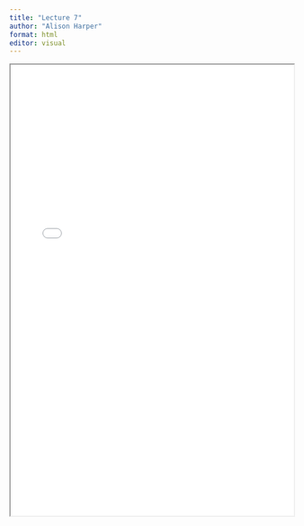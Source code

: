 ```yaml
---
title: "Lecture 7"
author: "Alison Harper"
format: html
editor: visual
---
```


::: {.callout-tip title="Lecture 7 materials for 2024_2025:" collapse="true"}
<iframe width="100%" height="800" src="BEM2031_Lecture_7.pdf">

</iframe>

\
:::
